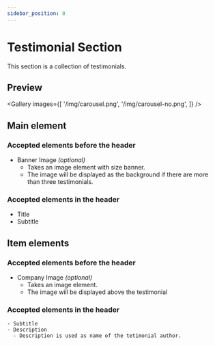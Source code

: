 ```yaml
---
sidebar_position: 8
---
```



# Testimonial Section

This section is a collection of testimonials.

## Preview

<Gallery images={[
  '/img/carousel.png',
  '/img/carousel-no.png',
]} />

## Main element

### Accepted elements before the header

  - Banner Image *(optional)*
    - Takes an image element with size banner.
    - The image will be displayed as the background if there are more than three testimonials.

### Accepted elements in the header

  - Title
  - Subtitle

## Item elements

### Accepted elements before the header

  - Company Image *(optional)*
    - Takes an image element.
    - The image will be displayed above the testimonial
  
### Accepted elements in the header
  
    - Subtitle
    - Description
      - Description is used as name of the tetimonial author.


    